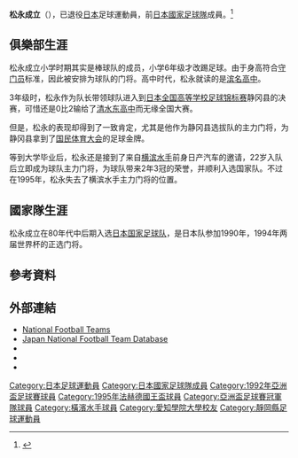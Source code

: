 {{noteta|G1=足球}}{{infobox Football biography
|name=松永成立
|image= Shigetatsu Matsunaga Nissan SC (cropped).jpg
|fullname=松永成立
|birth_date={{Birth date and age|1962|8|12}}
|cityofbirth=
|countryofbirth={{JPN}}[[靜岡縣|靜岡縣]][[濱松市|濱松市]]
|height=1.80 m
|position=[[守門員_(足球)|守門員]]
|currentclub=已退役
|years1=1985–1991
|clubs1={{tsl|ja|日産自動車サッカー部||日產自動車}}
|caps1=145
|goals1=0
|years2=1992–1995
|clubs2=[[橫濱水手|橫濱水手]]
|caps2=89
|goals2=0
|years3=1995–1996
|clubs3={{tsl|ja|鳥栖フューチャーズ||鳥棲未來}}
|caps3=54
|goals3=0
|years4=1997
|clubs4=[[仙台維加泰|仙台維加泰]]
|caps4=15
|goals4=0
|years5=1997–2000
|clubs5=[[京都不死鳥|京都不死鳥]]
|caps5=85
|goals5=0
|nationalyears1=1988–1995
|nationalteam1=[[日本國家足球隊|日本]]
|nationalcaps1=40
|nationalgoals1=0
| pcupdate       = 
| ntupdate       = 1995年2月25日
}}
'''松永成立'''（{{Bd|1962年|8月12日||}}），已退役[[日本|日本]]足球運動員，前[[日本國家足球隊|日本國家足球隊]]成員。<ref name="JNFTD">{{Cite web |url=http://www.jfootball-db.com/en/players/matsunaga_shigetatsu.html |title=Japan National Football Team Database |access-date=2020-09-16 |archive-date=2018-06-12 |archive-url=https://web.archive.org/web/20180612140615/http://www.jfootball-db.com/en/players/matsunaga_shigetatsu.html |dead-url=no }}</ref>

==俱樂部生涯==
松永成立小学时期其实是棒球队的成员，小学6年级才改踢足球。由于身高符合[[守门员|守门员]]标准，因此被安排为球队的门将。高中时代，松永就读的是[[滨名高中|滨名高中]]。

3年级时，松永作为队长带领球队进入到[[日本全国高等学校足球锦标赛|日本全国高等学校足球锦标赛]]静冈县的决赛，可惜还是0比2输给了[[清水东高中|清水东高中]]而无缘全国大赛。

但是，松永的表现却得到了一致肯定，尤其是他作为静冈县选拔队的主力门将，为静冈县拿到了[[国民体育大会|国民体育大会]]的足球金牌。

等到大学毕业后，松永还是接到了来自[[横滨水手|横滨水手]]前身日产汽车的邀请，22岁入队后立即成为球队主力门将，为球队带来2年3冠的荣誉，并顺利入选国家队。不过在1995年，松永失去了横滨水手主力门将的位置。

==國家隊生涯==
松永成立在80年代中后期入选[[日本国家足球队|日本国家足球队]]，是日本队参加1990年，1994年两届世界杯的正选门将。

==參考資料==
{{Reflist}}

==外部連結==
*[http://www.national-football-teams.com/v2/player.php?id=16225 National Football Teams] {{Wayback|url=http://www.national-football-teams.com/v2/player.php?id=16225 |date=20121010164139 }}
*[https://web.archive.org/web/20130922173103/http://www.japannationalfootballteam.com/en/players/matsunaga_shigetatsu.html Japan National Football Team Database]
*{{FIFA player|53847}}
* {{NFT player|id=15556}}
* {{J.League player|154}}

{{1992年亞洲盃足球賽日本參賽名單}}
{{1995年法赫德國王盃足球賽日本參賽名單}}

[[Category:日本足球運動員|Category:日本足球運動員]]
[[Category:日本國家足球隊成員|Category:日本國家足球隊成員]]
[[Category:1992年亞洲盃足球賽球員|Category:1992年亞洲盃足球賽球員]]
[[Category:1995年法赫德國王盃球員|Category:1995年法赫德國王盃球員]]
[[Category:亞洲盃足球賽冠軍隊球員|Category:亞洲盃足球賽冠軍隊球員]]
[[Category:橫濱水手球員|Category:橫濱水手球員]]
[[Category:愛知學院大學校友|Category:愛知學院大學校友]]
[[Category:靜岡縣足球運動員|Category:靜岡縣足球運動員]]
